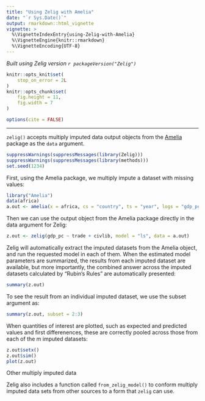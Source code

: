 ```yaml
---
title: "Using Zelig with Amelia"
date: "`r Sys.Date()`"
output: rmarkdown::html_vignette
vignette: >
  %\VignetteIndexEntry{using-Zelig-with-Amelia}
  %\VignetteEngine{knitr::rmarkdown}
  %\VignetteEncoding{UTF-8}
---
```


*Built using Zelig version `r packageVersion("Zelig")`*

```r
knitr::opts_knit$set(
    stop_on_error = 2L
)
knitr::opts_chunk$set(
    fig.height = 11,
    fig.width = 7
)

options(cite = FALSE)
```
---

`zelig()` accepts multiply imputed data output objects from the [Amelia](http://gking.harvard.edu/amelia) package as the `data` argument.

```r
suppressWarnings(suppressMessages(library(Zelig)))
suppressWarnings(suppressMessages(library(methods)))
set.seed(1234)
```

First, using the Amelia package, we multiply impute a dataset with missing values:

```r
library("Amelia")
data(africa)
a.out <- amelia(x = africa, cs = "country", ts = "year", logs = "gdp_pc")
```

Then we can use the output object from the Amelia package directly in the data
argument for Zelig:

```r
z.out <- zelig(gdp_pc ~ trade + civlib, model = "ls", data = a.out)
```

Zelig will automatically extract the imputed datasets from the Amelia object, and run the requested model in each of them.  When the estimated model parameters are summarized, the results from each imputed dataset are available, but more importantly, the combined answer across the imputed datasets calculated by "Rubin's Rules" are automatically presented:

```r
summary(z.out)
```

To see the result from an individual imputed dataset, we use the subset argument as:

```r
summary(z.out, subset = 2:3)
```

When quantities of interest are plotted, such as expected and predicted values and first differenences, these are correctly pooled across those from each of the m imputed datasets:

```r
z.out$setx()
z.out$sim()
plot(z.out)
```

Other multiply imputed data

Zelig also includes a function called `from_zelig_model()` to conform multiply imputed data sets from other sources to a form that `zelig` can use.
